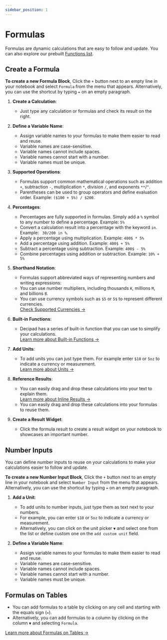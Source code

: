 ```yaml
---
sidebar_position: 1
---
```


# Formulas

Formulas are dynamic calculations that are easy to follow and update. You can also explore our prebuilt [Functions list](/functions-list).

## Create a Formula

**To create a new Formula Block**, Click the `+` button next to an empty line in your notebook and select `Formula` from the menu that appears. Alternatively, you can use the shortcut by typing `=` on an empty paragraph.

1. **Create a Calculation**:

   - Just type any calculation or formulas and check its result on the right.

2. **Define a Variable Name**:

   - Assign variable names to your formulas to make them easier to read and reuse.
   - Variable names are case-sensitive.
   - Variable names cannot include spaces.
   - Variable names cannot start with a number.
   - Variable names must be unique.

3. **Supported Operations**:

   - Formulas support common mathematical operations such as addition `+`, subtraction `-`, multiplication `*`, division `/`, and exponents `**`/`^`.
   - Parentheses can be used to group operators and define evaluation order. Example: `($100 + 5%) / $200`.

4. **Percentages**:

   - Percentages are fully supported in formulas. Simply add a `%` symbol to any number to define a percentage. Example: `5%`
   - Convert a calculation result into a percentage with the keyword `in`. Example: ` 30/200 in %`.
   - Apply a percentage using multiplication. Example: `400$ * 5%`
   - Add a percentage using addition. Example: `400$ + 5%`
   - Subtract a percentage using subtraction. Example: `400$ - 5%`
   - Combine percentages using addition or subtraction. Example: `10% + 5%`

5. **Shorthand Notation**:

   - Formulas support abbreviated ways of representing numbers and writing expressions:
   - You can use number multipliers, including thousands `K`, millions `M`, and billions `B`.
   - You can use currency symbols such as `$5` or `5$` to represent different currencies. <br/>
     [Check Supported Currencies →](/docs/advanced/units)

6. **Built-in Functions**:

   - Decipad has a series of built-in function that you can use to simplify your calculations. <br/>
     [Learn more about Built-in Functions →](/docs/functions-list)

7. **Add Units**:

   - To add units you can just type them. For example enter `$10` or `5oz` to indicate a currency or measurement. <br/>
     [Learn more about Units →](/docs/advanced/units)

8. **Reference Results**:

   - You can easily drag and drop these calculations into your text to explain them. <br/>[Learn more about Inline Results →](/docs/quick-start/inline-results)
   - You can easily drag and drop these calculations into your formulas to reuse them.

9. **Create a Result Widget**:
   - Click the formula result to create a result widget on your notebook to showcases an important number.

## Number Inputs

You can define number inputs to reuse on your calculations to make your calculations easier to follow and update.

**To create a new Number Input Block**, Click the `+` button next to an empty line in your notebook and select `Number Input` from the menu that appears. Alternatively, you can use the shortcut by typing `=` on an empty paragraph.

1. **Add a Unit**:

   - To add units to number inputs, just type them as text next to your numbers.
   - For example, you can enter `$10` or `5oz` to indicate a currency or measurement.
   - Alternatively, you can click on the unit picker `▼` and select one from the list or define custom one on the `add custom unit` field.

2. **Define a Variable Name**:

   - Assign variable names to your formulas to make them easier to read and reuse.
   - Variable names are case-sensitive.
   - Variable names cannot include spaces.
   - Variable names cannot start with a number.
   - Variable names must be unique.

## Formulas on Tables

- You can add formulas to a table by clicking on any cell and starting with the equals sign (`=`).
- Alternatively, you can add formulas to a column by clicking on the column `▼` and selecting `Formula`.

[Learn more about Formulas on Tables →](/docs/quick-start/tables)
